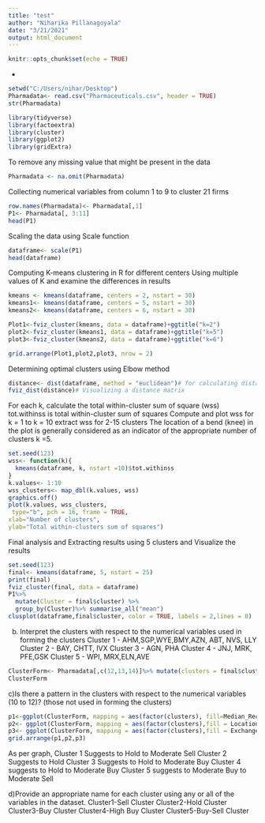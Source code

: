 ---
title: "test"
author: "Niharika Pillanagoyala"
date: "3/21/2021"
output: html_document
---

```{r setup, include=FALSE}
knitr::opts_chunk$set(echo = TRUE)
```

+
```{r}
setwd("C:/Users/nihar/Desktop")
Pharmadata<- read.csv("Pharmaceuticals.csv", header = TRUE)
str(Pharmadata)
```
```{r}
library(tidyverse)
library(factoextra)
library(cluster)
library(ggplot2)
library(gridExtra)
```
To remove any missing value that might be present in the data
```{r}
Pharmadata <- na.omit(Pharmadata)
```
Collecting numerical variables from column 1 to 9 to cluster 21 firms
```{r}
row.names(Pharmadata)<- Pharmadata[,1]
P1<- Pharmadata[, 3:11]
head(P1)
```
Scaling the data using Scale function
```{r}

dataframe<- scale(P1)
head(dataframe)
```
Computing K-means clustering in R for different centers
Using multiple values of K and examine the differences in results
```{r}
kmeans <- kmeans(dataframe, centers = 2, nstart = 30)
kmeans1<- kmeans(dataframe, centers = 5, nstart = 30)
kmeans2<- kmeans(dataframe, centers = 6, nstart = 30)

Plot1<-fviz_cluster(kmeans, data = dataframe)+ggtitle("k=2")
plot2<-fviz_cluster(kmeans1, data = dataframe)+ggtitle("k=5")
plot3<-fviz_cluster(kmeans2, data = dataframe)+ggtitle("k=6")

grid.arrange(Plot1,plot2,plot3, nrow = 2)
```

Determining optimal clusters using Elbow method
```{r,message=FALSE, warning=FALSE, fig.width=10}

distance<- dist(dataframe, method = "euclidean")# for calculating distance matrix between rows of a data matrix.
fviz_dist(distance)# Visualizing a distance matrix

```
For each k, calculate the total within-cluster sum of square (wss)
tot.withinss is total within-cluster sum of squares
Compute and plot wss for k = 1 to k = 10
extract wss for 2-15 clusters
The location of a bend (knee) in the plot is generally considered as an indicator of the appropriate number of clusters k =5.
```{r,message=FALSE, warning=FALSE, fig.width=20}
set.seed(123)
wss<- function(k){
  kmeans(dataframe, k, nstart =10)$tot.withinss
}
k.values<- 1:10 
wss_clusters<- map_dbl(k.values, wss)
graphics.off()
plot(k.values, wss_clusters,
 type="b", pch = 16, frame = TRUE, 
xlab="Number of clusters",
ylab="Total within-clusters sum of squares")
```
Final analysis and Extracting results using 5 clusters and Visualize the results
```{r, message=FALSE, warning=FALSE, fig.width=10}
set.seed(123)
final<- kmeans(dataframe, 5, nstart = 25)
print(final)
fviz_cluster(final, data = dataframe)
P1%>%
  mutate(Cluster = final$cluster) %>%
  group_by(Cluster)%>% summarise_all("mean")
clusplot(dataframe,final$cluster, color = TRUE, labels = 2,lines = 0)
```
b) Interpret the clusters with respect to the numerical variables used in forming the clusters
Cluster 1 - AHM,SGP,WYE,BMY,AZN, ABT, NVS, LLY
Cluster 2 - BAY, CHTT, IVX
Cluster 3 - AGN, PHA
Cluster 4 - JNJ, MRK, PFE,GSK
Cluster 5 - WPI, MRX,ELN,AVE
```{r}
ClusterForm<- Pharmadata[,c(12,13,14)]%>% mutate(clusters = final$cluster)%>% arrange(clusters, ascending = TRUE)
ClusterForm
```
c)Is there a pattern in the clusters with respect to the numerical variables (10 to 12)? (those not used in forming the clusters)
```{r, message=FALSE, warning=FALSE, fig.width=10}
p1<-ggplot(ClusterForm, mapping = aes(factor(clusters), fill=Median_Recommendation))+geom_bar(position = 'dodge')+labs(x ='Number of clusters')
p2<- ggplot(ClusterForm, mapping = aes(factor(clusters),fill = Location))+geom_bar(position = 'dodge')+labs(x ='Number of clusters')
p3<- ggplot(ClusterForm, mapping = aes(factor(clusters),fill = Exchange))+geom_bar(position = 'dodge')+labs(x ='Number of clusters')
grid.arrange(p1,p2,p3)       
```
As per graph, Cluster 1 Suggests to Hold to Moderate Sell
Cluster 2 Suggests to Hold 
Cluster 3 Suggests to Hold to Moderate Buy
Cluster 4 suggests to Hold to Moderate Buy
Cluster 5 suggests to Moderate Buy to Moderate Sell

d)Provide an appropriate name for each cluster using any or all of the variables in the dataset.
Cluster1-Sell Cluster
Cluster2-Hold Cluster
Cluster3-Buy Cluster
Cluster4-High Buy Cluster
Cluster5-Buy-Sell Cluster